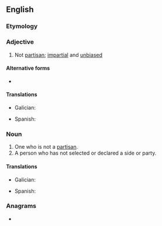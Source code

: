 {{also|non-partisan}}
==English==

===Etymology===
{{prefix|en|non|partisan}}

===Adjective===
{{en-adj|-}}

# Not [[partisan]]; [[impartial]] and [[unbiased]]

====Alternative forms====
* {{l|en|non-partisan}}

====Translations====
{{trans-top|}}
* Galician: {{t|gl|apartidista|m|f}}
{{trans-mid}}
* Spanish: {{t|es|apartidista|m|f}}
{{trans-bottom}}

===Noun===
{{en-noun}}

# One who is not a [[partisan]].
# A person who has not selected or declared a side or party.

====Translations====
{{trans-top|}}
* Galician: {{t|gl|apartidista|m|f}}
{{trans-mid}}
* Spanish: {{t|es|apartidista|m|f}}
{{trans-bottom}}

===Anagrams===
* {{anagrams|en|a=aainnnoprst|nonaspirant}}
